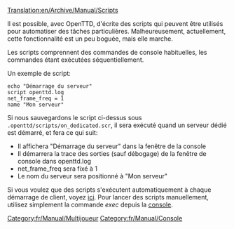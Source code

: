 [[Translation:en/Archive/Manual/Scripts]]


Il est possible, avec OpenTTD, d'écrite des scripts qui peuvent être utilisés pour automatiser des tâches particulières.
Malheureusement, actuellement, cette fonctionnalité est un peu boguée, mais elle marche.

Les scripts comprennent des commandes de console habituelles, les commandes étant exécutées séquentiellement.

Un exemple de script:

 echo "Démarrage du serveur"
 script openttd.log
 net_frame_freq = 1
 name "Mon serveur"

Si nous sauvegardons le script ci-dessus sous <tt>.openttd/scripts/on_dedicated.scr</tt>, il sera exécuté quand un serveur dédié est démarré, et fera ce qui suit:

* Il affichera "Démarrage du serveur" dans la fenêtre de la console
* Il démarrera la trace des sorties (sauf débogage) de la fenêtre de console dans openttd.log
* net_frame_freq sera fixé à  1
* Le nom du serveur sera positionné à "Mon serveur"


Si vous voulez que des scripts s'exécutent automatiquement à chaque démarrage de client, voyez [[fr/Manual/Exécuter des scripts de démarrage|ici]]. Pour lancer des scripts manuellement, utilisez simplement la commande ''exec'' depuis la [[fr/Manual/Console|console]].

[[Category:fr/Manual/Multijoueur]]
[[Category:fr/Manual/Console]]